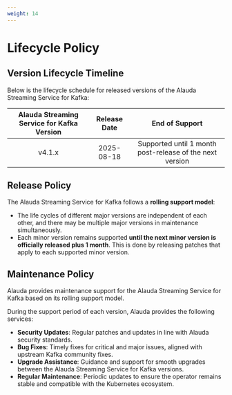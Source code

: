 ```yaml
---
weight: 14
---
```


# Lifecycle Policy

## Version Lifecycle Timeline

Below is the lifecycle schedule for released versions of the Alauda Streaming Service for Kafka:

| Alauda Streaming Service for Kafka Version | Release Date | End of Support                                        |
|:------------------------------------------:|:------------:|:-----------------------------------------------------:|
| v4.1.x                                     | 2025-08-18   | Supported until 1 month post-release of the next version|


## Release Policy

The Alauda Streaming Service for Kafka follows a **rolling support model**:

- The life cycles of different major versions are independent of each other, and there may be multiple major versions in maintenance simultaneously.
- Each minor version remains supported **until the next minor version is officially released plus 1 month**. This is done by releasing patches that apply to each supported minor version.


## Maintenance Policy

Alauda provides maintenance support for the Alauda Streaming Service for Kafka based on its rolling support model.

During the support period of each version, Alauda provides the following services:

- **Security Updates**: Regular patches and updates in line with Alauda security standards.
- **Bug Fixes**: Timely fixes for critical and major issues, aligned with upstream Kafka community fixes.
- **Upgrade Assistance**: Guidance and support for smooth upgrades between the Alauda Streaming Service for Kafka versions.
- **Regular Maintenance**: Periodic updates to ensure the operator remains stable and compatible with the Kubernetes ecosystem.

